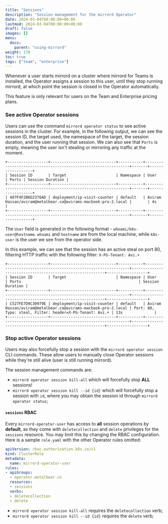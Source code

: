 ```yaml
---
title: "Sessions"
description: "Session management for the mirrord Operator"
date: 2024-03-04T00:00:00+00:00
lastmod: 2024-03-04T00:00:00+00:00
draft: false
images: []
menu:
  docs:
    parent: "using-mirrord"
weight: 170
toc: true
tags: ["team", "enterprise"]
---
```

Whenever a user starts mirrord on a cluster where mirrord for Teams is installed, the Operator assigns a
session to this user, until they stop running mirrord, at which point the session is closed
in the Operator automatically.

<Info>This feature is only relevant for users on the Team and Enterprise pricing plans.</Info>

### See active Operator sessions

Users can use the command `mirrord operator status` to see active sessions in the cluster.
For example, in the following output, we can see the session ID, the target used, 
the namespace of the target, the session duration, and the user running that session. 
We can also see that `Ports` is empty, meaning the user isn't stealing or mirroring any 
traffic at the moment.

```
+------------------+-----------------------------+-----------+---------------------------------------------------------------+-------+------------------+
| Session ID       | Target                      | Namespace | User                                                          | Ports | Session Duration |
+------------------+-----------------------------+-----------+---------------------------------------------------------------+-------+------------------+
| 487F4F2B6D2376AD | deployment/ip-visit-counter | default   | Aviram Hassan/aviram@metalbear.co@avirams-macbook-pro-2.local |       | 4s               |
+------------------+-----------------------------+-----------+---------------------------------------------------------------+-------+------------------+
```

The `User` field is generated in the following format - `whoami/k8s-user@hostname`. 
`whoami` and `hostname` are from the local machine, while `k8s-user` is the user we see 
from the operator side.


In this example, we can see that the session has an active steal on port 80,
filtering HTTP traffic with the following filter: `X-PG-Tenant: Avi.+`

```
+------------------+-----------------------------+-----------+---------------------------------------------------------------+----------------------------------------------------------+------------------+
| Session ID       | Target                      | Namespace | User                                                          | Ports                                                    | Session Duration |
+------------------+-----------------------------+-----------+---------------------------------------------------------------+----------------------------------------------------------+------------------+
| C527FE7D9C30979E | deployment/ip-visit-counter | default   | Aviram Hassan/aviram@metalbear.co@avirams-macbook-pro-2.local | Port: 80, Type: steal, Filter: header=X-PG-Tenant: Avi.+ | 13s              |
+------------------+-----------------------------+-----------+---------------------------------------------------------------+----------------------------------------------------------+------------------+
```

### Stop active Operator sessions

Users may also forcefully stop a session with the `mirrord operator session` CLI commands.
These allow users to manually close Operator sessions while they're still alive  (user is
still running mirrord).

The session management commands are:

- `mirrord operator session kill-all` which will forcefully stop **ALL** sessions!
- `mirrord operator session kill --id {id}` which will forcefully stop a session with `id`,
  where you may obtain the session id through `mirrord operator status`;

#### `sessions` RBAC

Every `mirrord-operator-user` has access to **all** session operations by **default**, as they come
with `deletecollection` and `delete` privileges for the `sessions` resource. You may limit
this by changing the RBAC configuration. Here is a sample `role.yaml` with the other Operator
rules omitted:

```yaml
apiVersion: rbac.authorization.k8s.io/v1
kind: ClusterRole
metadata:
  name: mirrord-operator-user
rules:
- apiGroups:
  - operator.metalbear.co
  resources:
  - sessions
  verbs:
  - deletecollection
  - delete
```

- `mirrord operator session kill-all` requires the `deletecollection` verb;
- `mirrord operator session kill --id {id}` requires the `delete` verb;
